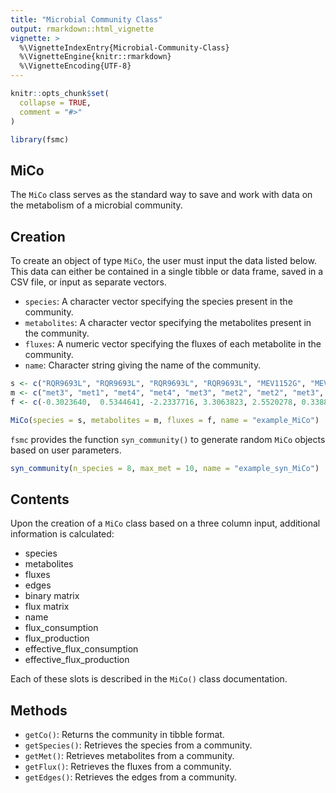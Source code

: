 ```yaml
---
title: "Microbial Community Class"
output: rmarkdown::html_vignette
vignette: >
  %\VignetteIndexEntry{Microbial-Community-Class}
  %\VignetteEngine{knitr::rmarkdown}
  %\VignetteEncoding{UTF-8}
---
```


```r
knitr::opts_chunk$set(
  collapse = TRUE,
  comment = "#>"
)
```

```r
library(fsmc)
```

## MiCo

The `MiCo` class serves as the standard way to save and work with data on the metabolism of a microbial community. 

## Creation 
To create an object of type `MiCo`, the user must input the data listed below. This data can either be contained in a single tibble or data frame, saved in a CSV file, or input as separate vectors.

- `species`: A character vector specifying the species present in the community.
- `metabolites`: A character vector specifying the metabolites present in the community.
- `fluxes`: A numeric vector specifying the fluxes of each metabolite in the community.
- `name`: Character string giving the name of the community.

```r
s <- c("RQR9693L", "RQR9693L", "RQR9693L", "RQR9693L", "MEV1152G", "MEV1152G", "MEV1152G", "XIQ2234Q", "XIQ2234Q", "XIQ2234Q")
m <- c("met3", "met1", "met4", "met4", "met3", "met2", "met2", "met3", "met4", "met1")
f <- c(-0.3023640,  0.5344641, -2.2337716, 3.3063823, 2.5520278, 0.3388498, -1.8460633, -1.3043675, -0.4788769,  0.6027292)

MiCo(species = s, metabolites = m, fluxes = f, name = "example_MiCo")
```

`fsmc` provides the function `syn_community()` to generate random `MiCo` objects based on user parameters. 

```r
syn_community(n_species = 8, max_met = 10, name = "example_syn_MiCo")
```


## Contents

Upon the creation of a `MiCo` class based on a three column input, additional information is calculated:

- species
- metabolites
- fluxes
- edges
- binary matrix
- flux matrix 
- name
- flux_consumption
- flux_production
- effective_flux_consumption
- effective_flux_production

Each of these slots is described in the `MiCo()` class documentation.


## Methods 
- `getCo()`: Returns the community in tibble format.
- `getSpecies()`: Retrieves the species from a community.
- `getMet()`: Retrieves metabolites from a community.
- `getFlux()`: Retrieves the fluxes from a community.
- `getEdges()`: Retrieves the edges from a community.

